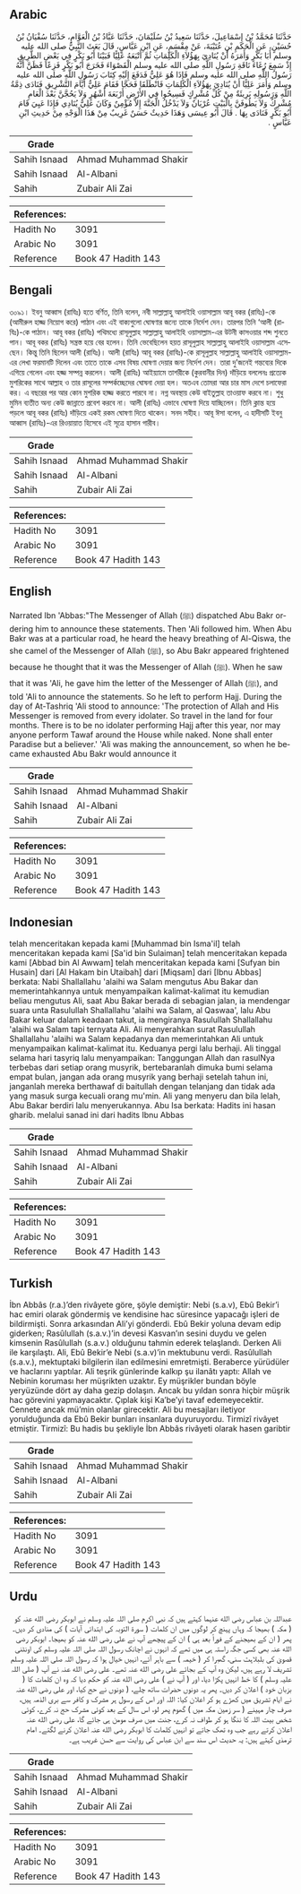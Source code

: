 ## Arabic


<div dir="rtl" lang="ar" style={{fontSize:'larger',backgroundColor:'#f8f9fa',padding:20}}>
حَدَّثَنَا مُحَمَّدُ بْنُ إِسْمَاعِيلَ، حَدَّثَنَا سَعِيدُ بْنُ سُلَيْمَانَ، حَدَّثَنَا عَبَّادُ بْنُ الْعَوَّامِ، حَدَّثَنَا سُفْيَانُ بْنُ حُسَيْنٍ، عَنِ الْحَكَمِ بْنِ عُتَيْبَةَ، عَنْ مِقْسَمٍ، عَنِ ابْنِ عَبَّاسٍ، قَالَ بَعَثَ النَّبِيُّ صلى الله عليه وسلم أَبَا بَكْرٍ وَأَمَرَهُ أَنْ يُنَادِيَ بِهَؤُلاَءِ الْكَلِمَاتِ ثُمَّ أَتْبَعَهُ عَلِيًّا فَبَيْنَا أَبُو بَكْرٍ فِي بَعْضِ الطَّرِيقِ إِذْ سَمِعَ رُغَاءَ نَاقَةِ رَسُولِ اللَّهِ صلى الله عليه وسلم الْقَصْوَاءَ فَخَرَجَ أَبُو بَكْرٍ فَزِعًا فَظَنَّ أَنَّهُ رَسُولُ اللَّهِ صلى الله عليه وسلم فَإِذَا هُوَ عَلِيٌّ فَدَفَعَ إِلَيْهِ كِتَابَ رَسُولِ اللَّهِ صلى الله عليه وسلم وَأَمَرَ عَلِيًّا أَنْ يُنَادِيَ بِهَؤُلاَءِ الْكَلِمَاتِ فَانْطَلَقَا فَحَجَّا فَقَامَ عَلِيٌّ أَيَّامَ التَّشْرِيقِ فَنَادَى ذِمَّةُ اللَّهِ وَرَسُولِهِ بَرِيئَةٌ مِنْ كُلِّ مُشْرِكٍ فَسِيحُوا فِي الأَرْضِ أَرْبَعَةَ أَشْهُرٍ وَلاَ يَحُجَّنَّ بَعْدَ الْعَامِ مُشْرِكٌ وَلاَ يَطُوفَنَّ بِالْبَيْتِ عُرْيَانٌ وَلاَ يَدْخُلُ الْجَنَّةَ إِلاَّ مُؤْمِنٌ وَكَانَ عَلِيٌّ يُنَادِي فَإِذَا عَيِيَ قَامَ أَبُو بَكْرٍ فَنَادَى بِهَا ‏.‏ قَالَ أَبُو عِيسَى وَهَذَا حَدِيثٌ حَسَنٌ غَرِيبٌ مِنْ هَذَا الْوَجْهِ مِنْ حَدِيثِ ابْنِ عَبَّاسٍ ‏.‏
</div>
<div style={{backgroundColor:'#f8f9fa',padding:20, marginBottom: 10}}><table> <thead> <tr> <th>Grade</th> <th></th> </tr> </thead> <tbody> <tr><td>Sahih Isnaad</td><td>Ahmad Muhammad Shakir</td></tr><tr><td>Sahih Isnaad</td><td>Al-Albani</td></tr><tr><td>Sahih</td><td>Zubair Ali Zai</td></tr></tbody></table><table> <thead> <tr> <th>References:</th> <th></th> </tr> </thead> <tbody><tr><td>Hadith No</td><td>3091</td></tr><tr><td>Arabic No</td><td>3091</td></tr><tr><td>Reference</td><td>Book 47 Hadith 143</td></tr></tbody></table></div>

## Bengali


<div dir="ltr" lang="bn" style={{fontSize:'larger',backgroundColor:'#f8f9fa',padding:20}}>
৩০৯১। ইবনু আব্বাস (রাযিঃ) হতে বর্ণিত, তিনি বলেন, নবী সাল্লাল্লাহু আলাইহি ওয়াসাল্লাম আবূ বকর (রাযিঃ)-কে (আমীরুল হাজ্জ নিয়োগ করে) পাঠান এবং এই বাক্যগুলো ঘোষণার জন্যে তাকে নির্দেশ দেন। তারপর তিনি ‘আলী (রাযিঃ)-কে পাঠান। আবূ বকর (রাযিঃ) পথিমধ্যে রাসূলুল্লাহ সাল্লাল্লাহু আলাইহি ওয়াসাল্লাম-এর উটনী কাসওয়ার শব্দ শুনতে পান। আবূ বকর (রাযিঃ) সন্ত্রস্ত হয়ে বের হলেন। তিনি ভেবেছিলেন হয়ত রাসূলুল্লাহ সাল্লাল্লাহু আলাইহি ওয়াসাল্লাম এসেছেন। কিন্তু তিনি ছিলেন আলী (রাযিঃ)। আলী (রাযিঃ) আবূ বকর (রাযিঃ)-কে রাসূলুল্লাহ সাল্লাল্লাহু আলাইহি ওয়াসাল্লাম-এর লেখা ফরমানটি দিলেন এবং তাতে তাকে এসব বিষয় ঘোষণা দেয়ার জন্য নির্দেশ দেন। তারা দু’জনেই গন্তব্যের দিকে এগিয়ে গেলেন এবং হজ্জ সম্পন্ন করলেন। আলী (রাযিঃ) আইয়্যামে তাশরীকে (কুরবানীর দিন) দাঁড়িয়ে বললেনঃ প্রত্যেক মুশরিকের সাথে আল্লাহ ও তার রাসূলের সম্পর্কচ্ছেদের ঘোষনা দেয়া হল। অতএব তোমরা আর চার মাস দেশে চলাফেরা কর। এ বছরের পর আর কোন মুশরিক হাজ্জ করতে পারবে না। নগ্ন অবস্থায় কেউ বাইতুল্লাহ তাওয়াফ করবে না। শুধু মুমিন ব্যতীত অন্য কেউ জান্নাতে প্রবেশ করবে না। আলী (রাযিঃ) এভাবে ঘোষণা দিয়ে যাচ্ছিলেন। তিনি ক্লান্ত হয়ে পড়লে আবূ বকর (রাযিঃ) দাঁড়িয়ে একই রকম ঘোষণা দিতে থাকেন। সনদ সহীহ। আবূ ঈসা বলেন, এ হাদীসটি ইবনু আব্বাস (রাযিঃ)-এর রিওয়ায়াত হিসেবে এই সূত্রে হাসান গারীব।
</div>
<div style={{backgroundColor:'#f8f9fa',padding:20, marginBottom: 10}}><table> <thead> <tr> <th>Grade</th> <th></th> </tr> </thead> <tbody> <tr><td>Sahih Isnaad</td><td>Ahmad Muhammad Shakir</td></tr><tr><td>Sahih Isnaad</td><td>Al-Albani</td></tr><tr><td>Sahih</td><td>Zubair Ali Zai</td></tr></tbody></table><table> <thead> <tr> <th>References:</th> <th></th> </tr> </thead> <tbody><tr><td>Hadith No</td><td>3091</td></tr><tr><td>Arabic No</td><td>3091</td></tr><tr><td>Reference</td><td>Book 47 Hadith 143</td></tr></tbody></table></div>

## English


<div dir="ltr" lang="en" style={{fontSize:'larger',backgroundColor:'#f8f9fa',padding:20}}>
Narrated Ibn 'Abbas:"The Messenger of Allah (ﷺ) dispatched Abu Bakr ordering him to announce these statements. Then 'Ali followed him. When Abu Bakr was at a particular road, he heard the heavy breathing of Al-Qiswa, the she camel of the Messenger of Allah (ﷺ), so Abu Bakr appeared frightened because he thought that it was the Messenger of Allah (ﷺ). When he saw that it was 'Ali, he gave him the letter of the Messenger of Allah (ﷺ), and told 'Ali to announce the statements. So he left to perform Hajj. During the day of At-Tashriq 'Ali stood to announce: 'The protection of Allah and His Messenger is removed from every idolater. So travel in the land for four months. There is to be no idolater performing Hajj after this year, nor may anyone perform Tawaf around the House while naked. None shall enter Paradise but a believer.' 'Ali was making the announcement, so when he became exhausted Abu Bakr would announce it
</div>
<div style={{backgroundColor:'#f8f9fa',padding:20, marginBottom: 10}}><table> <thead> <tr> <th>Grade</th> <th></th> </tr> </thead> <tbody> <tr><td>Sahih Isnaad</td><td>Ahmad Muhammad Shakir</td></tr><tr><td>Sahih Isnaad</td><td>Al-Albani</td></tr><tr><td>Sahih</td><td>Zubair Ali Zai</td></tr></tbody></table><table> <thead> <tr> <th>References:</th> <th></th> </tr> </thead> <tbody><tr><td>Hadith No</td><td>3091</td></tr><tr><td>Arabic No</td><td>3091</td></tr><tr><td>Reference</td><td>Book 47 Hadith 143</td></tr></tbody></table></div>

## Indonesian


<div dir="ltr" lang="id" style={{fontSize:'larger',backgroundColor:'#f8f9fa',padding:20}}>
telah menceritakan kepada kami [Muhammad bin Isma'il] telah menceritakan kepada kami [Sa'id bin Sulaiman] telah menceritakan kepada kami [Abbad bin Al Awwam] telah menceritakan kepada kami [Sufyan bin Husain] dari [Al Hakam bin Utaibah] dari [Miqsam] dari [Ibnu Abbas] berkata: Nabi Shallallahu 'alaihi wa Salam mengutus Abu Bakar dan memerintahkannya untuk menyampaikan kalimat-kalimat itu kemudian beliau mengutus Ali, saat Abu Bakar berada di sebagian jalan, ia mendengar suara unta Rasulullah Shallallahu 'alaihi wa Salam, al Qaswaa', lalu Abu Bakar keluar dalam keadaan takut, ia mengiranya Rasulullah Shallallahu 'alaihi wa Salam tapi ternyata Ali. Ali menyerahkan surat Rasulullah Shallallahu 'alaihi wa Salam kepadanya dan memerintahkan Ali untuk menyampaikan kalimat-kalimat itu. Keduanya pergi lalu berhaji. Ali tinggal selama hari tasyriq lalu menyampaikan: Tanggungan Allah dan rasulNya terbebas dari setiap orang musyrik, bertebaranlah dimuka bumi selama empat bulan, jangan ada orang musyrik yang berhaji setelah tahun ini, janganlah mereka berthawaf di baitullah dengan telanjang dan tidak ada yang masuk surga kecuali orang mu'min. Ali yang menyeru dan bila lelah, Abu Bakar berdiri lalu menyerukannya. Abu Isa berkata: Hadits ini hasan gharib. melalui sanad ini dari hadits Ibnu Abbas
</div>
<div style={{backgroundColor:'#f8f9fa',padding:20, marginBottom: 10}}><table> <thead> <tr> <th>Grade</th> <th></th> </tr> </thead> <tbody> <tr><td>Sahih Isnaad</td><td>Ahmad Muhammad Shakir</td></tr><tr><td>Sahih Isnaad</td><td>Al-Albani</td></tr><tr><td>Sahih</td><td>Zubair Ali Zai</td></tr></tbody></table><table> <thead> <tr> <th>References:</th> <th></th> </tr> </thead> <tbody><tr><td>Hadith No</td><td>3091</td></tr><tr><td>Arabic No</td><td>3091</td></tr><tr><td>Reference</td><td>Book 47 Hadith 143</td></tr></tbody></table></div>

## Turkish


<div dir="ltr" lang="tr" style={{fontSize:'larger',backgroundColor:'#f8f9fa',padding:20}}>
İbn Abbâs (r.a.)’den rivâyete göre, şöyle demiştir: Nebi (s.a.v), Ebû Bekir’i hac emiri olarak göndermiş ve kendisine hac süresince yapacağı işleri de bildirmişti. Sonra arkasından Ali’yi gönderdi. Ebû Bekir yoluna devam edip giderken; Rasûlullah (s.a.v.)’in devesi Kasvan’ın sesini duydu ve gelen kimsenin Rasûlullah (s.a.v.) olduğunu tahmin ederek telaşlandı. Derken Ali ile karşılaştı. Ali, Ebû Bekir’e Nebi (s.a.v)’in mektubunu verdi. Rasûlullah (s.a.v.), mektuptaki bilgilerin ilan edilmesini emretmişti. Beraberce yürüdüler ve haclarını yaptılar. Ali teşrik günlerinde kalkıp şu ilanâtı yaptı: Allah ve Nebinin koruması her müşrikten uzaktır. Ey müşrikler bundan böyle yeryüzünde dört ay daha gezip dolaşın. Ancak bu yıldan sonra hiçbir müşrik hac görevini yapmayacaktır. Çıplak kişi Ka’be’yi tavaf edemeyecektir. Cennete ancak mü’min olanlar girecektir. Ali bu mesajları iletiyor yorulduğunda da Ebû Bekir bunları insanlara duyuruyordu. Tirmizî rivâyet etmiştir. Tirmizî: Bu hadis bu şekliyle İbn Abbâs rivâyeti olarak hasen garibtir
</div>
<div style={{backgroundColor:'#f8f9fa',padding:20, marginBottom: 10}}><table> <thead> <tr> <th>Grade</th> <th></th> </tr> </thead> <tbody> <tr><td>Sahih Isnaad</td><td>Ahmad Muhammad Shakir</td></tr><tr><td>Sahih Isnaad</td><td>Al-Albani</td></tr><tr><td>Sahih</td><td>Zubair Ali Zai</td></tr></tbody></table><table> <thead> <tr> <th>References:</th> <th></th> </tr> </thead> <tbody><tr><td>Hadith No</td><td>3091</td></tr><tr><td>Arabic No</td><td>3091</td></tr><tr><td>Reference</td><td>Book 47 Hadith 143</td></tr></tbody></table></div>

## Urdu


<div dir="rtl" lang="ur" style={{fontSize:'larger',backgroundColor:'#f8f9fa',padding:20}}>
عبداللہ بن عباس رضی الله عنہما کہتے ہیں کہ نبی اکرم صلی اللہ علیہ وسلم نے ابوبکر رضی الله عنہ کو ( مکہ ) بھیجا کہ وہاں پہنچ کر لوگوں میں ان کلمات ( سورۃ التوبہ کی ابتدائی آیات ) کی منادی کر دیں۔ پھر ( ان کے بھیجنے کے فوراً بعد ہی ) ان کے پیچھے آپ نے علی رضی الله عنہ کو بھیجا۔ ابوبکر رضی الله عنہ بھی کسی جگہ راستہ ہی میں تھے کہ انہوں نے اچانک رسول اللہ صلی اللہ علیہ وسلم کی اونٹنی قصویٰ کی بلبلاہٹ سنی، گھبرا کر ( خیمہ ) سے باہر آئے، انہیں خیال ہوا کہ رسول اللہ صلی اللہ علیہ وسلم تشریف لا رہے ہیں، لیکن وہ آپ کے بجائے علی رضی الله عنہ تھے۔ علی رضی الله عنہ نے آپ ( صلی اللہ علیہ وسلم ) کا خط انہیں پکڑا دیا، اور ( آپ نے ) علی رضی الله عنہ کو حکم دیا کہ وہ ان کلمات کا ( بزبان خود ) اعلان کر دیں۔ پھر یہ دونوں حضرات ساتھ چلے، ( دونوں نے حج کیا، اور علی رضی الله عنہ نے ایام تشریق میں کھڑے ہو کر اعلان کیا: اللہ اور اس کے رسول ہر مشرک و کافر سے بری الذمہ ہیں، صرف چار مہینے ( سر زمین مکہ میں ) گھوم پھر لو، اس سال کے بعد کوئی مشرک حج نہ کرے، کوئی شخص بیت اللہ کا ننگا ہو کر طواف نہ کرے، جنت میں صرف مومن ہی جائے گا، علی رضی الله عنہ اعلان کرتے رہے جب وہ تھک جاتے تو انہیں کلمات کا ابوبکر رضی الله عنہ اعلان کرنے لگتے۔ امام ترمذی کہتے ہیں: یہ حدیث اس سند سے ابن عباس کی روایت سے حسن غریب ہے۔
</div>
<div style={{backgroundColor:'#f8f9fa',padding:20, marginBottom: 10}}><table> <thead> <tr> <th>Grade</th> <th></th> </tr> </thead> <tbody> <tr><td>Sahih Isnaad</td><td>Ahmad Muhammad Shakir</td></tr><tr><td>Sahih Isnaad</td><td>Al-Albani</td></tr><tr><td>Sahih</td><td>Zubair Ali Zai</td></tr></tbody></table><table> <thead> <tr> <th>References:</th> <th></th> </tr> </thead> <tbody><tr><td>Hadith No</td><td>3091</td></tr><tr><td>Arabic No</td><td>3091</td></tr><tr><td>Reference</td><td>Book 47 Hadith 143</td></tr></tbody></table></div>